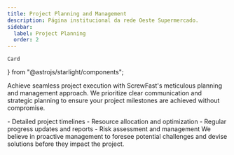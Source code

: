 ```yaml
---
title: Project Planning and Management
description: Página institucional da rede Oeste Supermercado. 
sidebar:
  label: Project Planning
  order: 2
---
```


    Card
} from "@astrojs/starlight/components";

Achieve seamless project execution with ScrewFast's meticulous planning and management approach. We prioritize clear communication and strategic planning to ensure your project milestones are achieved without compromise.

<Card title="Our planning and management services include:" icon="seti:notebook">
    - Detailed project timelines
    - Resource allocation and optimization
    - Regular progress updates and reports
    - Risk assessment and management
</Card>
We believe in proactive management to foresee potential challenges and devise solutions before they impact the project.